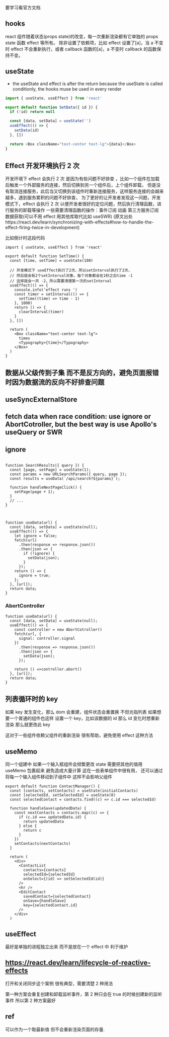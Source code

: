 <article>
要学习看官方文档

## hooks

react 组件随着状态(props state)的改变，每一次重新渲染都有它单独的 props state 函数 effect 等所有。
除非设置了依赖项，比如 effect 设置了[a]，当 a 不变时 effect 不会重新执行，或者 callback 函数的[a]，a 不变时 callback 的函数保持不变。

## useState

- the useState and effect is after the return because the useState is called conditionly, the hooks muse be used in every render

```ts
import { useState, useEffect } from 'react'

export default function SetData({ id }) {
  if (!id) return null

  const [data, setData] = useState('')
  useEffect(() => {
    setData(id)
  }, [])

  return <Box className="text-center text-lg">{data}</Box>
}
```

## Effect 开发环境执行 2 次

开发环境下 effect 会执行 2 次 是因为有些问题不好排查 ，比如一个组件在加载后触发一个外部服务的连接，然后切换到另一个组件后，上个组件卸载，
但是没有取消连接服务，此后当又切换到该组件时重新连接服务，这样服务连接的会越来越多，遇到服务累积的问题不好排查，
为了更好的让开发者发现这一问题，开发模式下，effect 会执行 2 次 以便开发者很好的定位问题，然后执行清理函数，进行服务的卸载等操作
一些需要清理函数的操作：事件订阅 动画 第三方服务订阅 数据获取(可以不用 effect 用其他库取代比如 useSWR)
(原文出处https://react.dev/learn/synchronizing-with-effects#how-to-handle-the-effect-firing-twice-in-development)

比如倒计时这段代码

```
import { useState, useEffect } from 'react'

export default function SetTime() {
  const [time, setTime] = useState(100)

  // 开发模式下 useEffect执行了2次，所以setInterval执行了2次，
  // 然后就会有2个setInterval对象，每个对象都会在1秒之后time -1
  // 这样就会一共 -2，所以需要清理第一次的setInterval
  useEffect(() => {
    console.info('effect runs ')
    const timer = setInterval(() => {
      setTime((time) => time - 1)
    }, 1000)
    return () => {
      clearInterval(timer)
    }
  }, [])

  return (
    <Box className="text-center text-lg">
      times
      <Typography>{time}</Typography>
    </Box>
  )
}
```

## 数据从父级传到子集 而不是反方向的，避免页面报错时因为数据流的反向不好排查问题

## useSyncExternalStore

## fetch data when race condition: use ignore or AbortCotroller, but the best way is use Apollo's useQuery or SWR

## ignore

```

function SearchResults({ query }) {
  const [page, setPage] = useState(1);
  const params = new URLSearchParams({ query, page });
  const results = useData(`/api/search?${params}`);

  function handleNextPageClick() {
    setPage(page + 1);
  }
  // ...
}



function useData(url) {
  const [data, setData] = useState(null);
  useEffect(() => {
    let ignore = false;
    fetch(url)
      .then(response => response.json())
      .then(json => {
        if (!ignore) {
          setData(json);
        }
      });
    return () => {
      ignore = true;
    };
  }, [url]);
  return data;
}
```

### AbortController

```javescript
function useData(url) {
  const [data, setData] = useState(null);
  useEffect(() => {
    const controller = new AbortCotroller()
    fetch(url, {
      signal: controller.signal
    })
      .then(response => response.json())
      .then(json => {
        setData(json);
      });

    return () =>controller.abort()
  }, [url]);
  return data;
}

```

## 列表循环时的 key

如果 key 发生变化，那么 dom 会重建，组件状态会重置换 不但光指列表 如果想要一个普通的组件也这样 设置一个 key，比如该数据的 id 那么 id 变化时想重新渲染 那么就更改此 key

这对于一些组件依赖父组件的重新渲染 很有帮助，避免使用 effect 这种方法

## useMemo

同一个组建中 如果一个输入框组件会频繁更改 state 需要把其他的值用 useMemo 包裹起来 避免造成大量计算 这在一些表单组件中很有用，
还可以通过将每一个输入组件移动到子组件中 这样不会影响父组件

```tsx
export default function ContactManager() {
  const [contacts, setContacts] = useState(initialContacts)
  const [selectedId, setSelectedId] = useState(0)
  const selectedContact = contacts.find((c) => c.id === selectedId)

  function handleSave(updatedData) {
    const nextContacts = contacts.map((c) => {
      if (c.id === updatedData.id) {
        return updatedData
      } else {
        return c
      }
    })
    setContacts(nextContacts)
  }

  return (
    <div>
      <ContactList
        contacts={contacts}
        selectedId={selectedId}
        onSelect={(id) => setSelectedId(id)}
      />
      <hr />
      <EditContact
        savedContact={selectedContact}
        onSave={handleSave}
        key={selectedContact.id}
      />
    </div>
  )
```

## useEffect

最好是单独的进程独立出来 而不是放在一个 effect 中 利于维护

## https://react.dev/learn/lifecycle-of-reactive-effects

打开和关闭同步这个案例 很有典型，需要清楚 2 种用法

第一种方案会重复创建和卸载监听事件，第 2 种只会在 true 的时候创建新的监听事件 所以第 2 种方案最好

## ref

可以作为一个取最新值 但不会重新渲染页面的存量.

</article>
